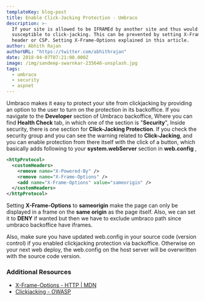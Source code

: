 ```yaml
---
templateKey: blog-post
title: Enable Click-Jacking Protection - Umbraco
description: >-
  If your site is allowed to be IFRAMEd by another site and thus would be
  susceptible to click-jacking. This can be prevented by setting X-Frame-Options
  header or CSP. Setting X-Frame-Options explained in this article.
author: Abhith Rajan
authorURL: "https://twitter.com/abhithrajan"
date: 2018-04-07T07:21:00.000Z
image: /img/sandeep-swarnkar-235646-unsplash.jpg
tags:
  - umbraco
  - security
  - aspnet
---
```


Umbraco makes it easy to protect your site from clickjacking by providing an option to the user to turn on the protection in its backoffice. If you navigate to the **Developer** section of Umbraco backoffice, Where you can find **Health Check** tab, in which one of the section is "**Security**", Inside security, there is one section for **Click-Jacking Protection**. If you check the security group and you can see the warning related to **Click-Jacking**, and you can enable protection from there itself with the click of a button, which basically adds following to your **system.webServer** section in **web.config** ,

```xml
<httpProtocol>
  <customHeaders>
    <remove name="X-Powered-By" />
    <remove name="X-Frame-Options" />
    <add name="X-Frame-Options" value="sameorigin" />
  </customHeaders>
</httpProtocol>
```

Setting **X-Frame-Options** to **sameorigin** make the page can only be displayed in a frame on the **same origin** as the page itself. Also, we can set it to **DENY** if wanted but then we have to exclude umbraco path since umbraco backoffice have iframes.

Also, make sure you have updated web.config in your source code (version control) if you enabled clickjacking protection via backoffice. Otherwise on your next web deploy, the web.config on the host server will be overwritten with the source code version.

### Additional Resources

- [X-Frame-Options - HTTP | MDN](https://developer.mozilla.org/en-US/docs/Web/HTTP/Headers/X-Frame-Options)
- [Clickjacking - OWASP](https://www.owasp.org/index.php/Clickjacking)
